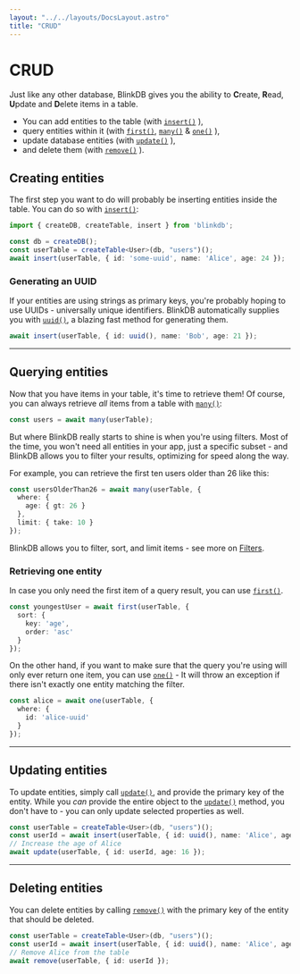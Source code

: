 ```yaml
---
layout: "../../layouts/DocsLayout.astro"
title: "CRUD"
---
```


# CRUD

Just like any other database, BlinkDB gives you the ability to **C**reate, **R**ead, **U**pdate and **D**elete
items in a table.

- You can add entities to the table (with [`insert()`](/docs/reference/insert) ),
- query entities within it (with [`first()`](/docs/reference/first), [`many()`](/docs/reference/many) & [`one()`](/docs/reference/one) ),
- update database entities (with [`update()`](/docs/reference/update) ),
- and delete them (with [`remove()`](/docs/reference/remove) ).

## Creating entities

The first step you want to do will probably be inserting entities inside the table.
You can do so with [`insert()`](/docs/reference/insert):

```ts
import { createDB, createTable, insert } from 'blinkdb';

const db = createDB();
const userTable = createTable<User>(db, "users")();
await insert(userTable, { id: 'some-uuid', name: 'Alice', age: 24 });
```

### Generating an UUID

If your entities are using strings as primary keys, you're probably hoping to use UUIDs - universally unique
identifiers. BlinkDB automatically supplies you with [`uuid()`](/docs/reference/uuid), a blazing fast method for generating them.

```ts
await insert(userTable, { id: uuid(), name: 'Bob', age: 21 });
```

<hr />

## Querying entities

Now that you have items in your table, it's time to retrieve them! Of course, you can always
retrieve *all* items from a table with [`many()`](/docs/reference/many):

```ts
const users = await many(userTable);
```

But where BlinkDB really starts to shine is when you're using filters. Most of the time,
you won't need all entities in your app, just a specific subset - and BlinkDB allows you to filter
your results, optimizing for speed along the way.

For example, you can retrieve the first ten users older than 26 like this:

```ts
const usersOlderThan26 = await many(userTable, {
  where: {
    age: { gt: 26 }
  },
  limit: { take: 10 }
});
```

BlinkDB allows you to filter, sort, and limit items - see more on [Filters](/docs/filters).

### Retrieving one entity

In case you only need the first item of a query result, you can use [`first()`](/docs/reference/first).

```ts
const youngestUser = await first(userTable, {
  sort: {
    key: 'age',
    order: 'asc'
  }
});
```

On the other hand, if you want to make sure that the query you're using will only ever return one item,
you can use [`one()`](/docs/reference/one) - It will throw an exception if there isn't exactly one entity matching the filter.

```ts
const alice = await one(userTable, {
  where: {
    id: 'alice-uuid'
  }
});
```

<hr />

## Updating entities

To update entities, simply call [`update()`](/docs/reference/update), and provide the primary key of the entity. While you *can* provide the entire
object to the [`update()`](/docs/reference/update) method, you don't have to - you can only update selected properties as well.

```ts
const userTable = createTable<User>(db, "users")();
const userId = await insert(userTable, { id: uuid(), name: 'Alice', age: 15 });
// Increase the age of Alice
await update(userTable, { id: userId, age: 16 });
```

<hr />

## Deleting entities

You can delete entities by calling [`remove()`](/docs/reference/remove) with the primary key of the entity that should be deleted.

```ts
const userTable = createTable<User>(db, "users")();
const userId = await insert(userTable, { id: uuid(), name: 'Alice', age: 15 });
// Remove Alice from the table
await remove(userTable, { id: userId });
```